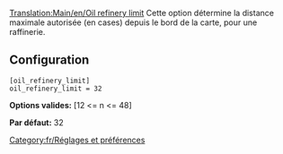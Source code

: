 [[Translation:Main/en/Oil refinery limit]]
{{en/-}}
Cette option détermine la distance maximale autorisée (en cases) depuis le bord de la carte, pour une raffinerie.

== Configuration ==

<pre>
[oil_refinery_limit]
oil_refinery_limit = 32
</pre>

'''Options valides:''' [12 <= n <= 48]

'''Par défaut:''' 32

[[Category:fr/Réglages et préférences]]